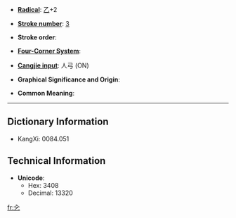 * '''[[Index:Chinese radical| Radical]]''': [[Index:Chinese radical/乙|乙]]+2

* '''[[Index:Chinese total strokes|Stroke number]]''': [[Index:Chinese total strokes/3|3]]

* '''Stroke order''': 

* '''[[Index:Chinese four corner|Four-Corner System]]''': 

* '''[[Index:Chinese Cangjie|Cangjie input]]''': 人弓 (ON)

* '''Graphical Significance and Origin''': 

* '''Common Meaning''': 

----

== Dictionary Information ==

* KangXi: 0084.051

== Technical Information ==

* '''Unicode''':
** Hex: 3408
** Decimal: 13320

[[fr:㐈]]